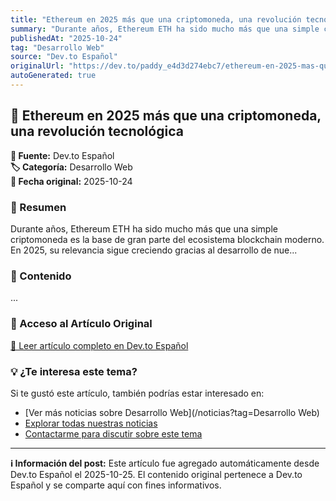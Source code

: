 ```yaml
---
title: "Ethereum en 2025 más que una criptomoneda, una revolución tecnológica"
summary: "Durante años, Ethereum ETH ha sido mucho más que una simple criptomoneda es la base de gran parte del ecosistema blockchain moderno. En 2025, su relevancia sigue creciendo gracias al desarrollo de nue..."
publishedAt: "2025-10-24"
tag: "Desarrollo Web"
source: "Dev.to Español"
originalUrl: "https://dev.to/paddy_e4d3d274ebc7/ethereum-en-2025-mas-que-una-criptomoneda-una-revolucion-tecnologica-5hbh"
autoGenerated: true
---
```


## 📰 Ethereum en 2025 más que una criptomoneda, una revolución tecnológica

<div style={{background: '#f8f9fa', padding: '1rem', borderRadius: '8px', margin: '1rem 0', borderLeft: '4px solid #007bff'}}>

**📡 Fuente:** Dev.to Español  
**🏷️ Categoría:** Desarrollo Web  
**📅 Fecha original:** 2025-10-24

</div>

### 📝 Resumen

Durante años, Ethereum ETH ha sido mucho más que una simple criptomoneda es la base de gran parte del ecosistema blockchain moderno. En 2025, su relevancia sigue creciendo gracias al desarrollo de nue...

### 📖 Contenido

...

### 🔗 Acceso al Artículo Original

<div style={{textAlign: 'center', margin: '2rem 0'}}>
  <a href="https://dev.to/paddy_e4d3d274ebc7/ethereum-en-2025-mas-que-una-criptomoneda-una-revolucion-tecnologica-5hbh" target="_blank" rel="noopener noreferrer" 
     style={{display: 'inline-block', background: '#007bff', color: 'white', padding: '12px 24px', 
            textDecoration: 'none', borderRadius: '8px', fontWeight: 'bold', 
            boxShadow: '0 2px 4px rgba(0,123,255,0.3)', transition: 'all 0.3s ease'}}>
    📖 Leer artículo completo en Dev.to Español
  </a>
</div>

### 💡 ¿Te interesa este tema?

Si te gustó este artículo, también podrías estar interesado en:

- [Ver más noticias sobre Desarrollo Web](/noticias?tag=Desarrollo Web)
- [Explorar todas nuestras noticias](/noticias)
- [Contactarme para discutir sobre este tema](/contact)

---

<div style={{background: '#e9ecef', padding: '1rem', borderRadius: '8px', marginTop: '2rem', fontSize: '0.9rem', color: '#6c757d'}}>

**ℹ️ Información del post:** Este artículo fue agregado automáticamente desde Dev.to Español el 2025-10-25. 
El contenido original pertenece a Dev.to Español y se comparte aquí con fines informativos.

</div>
